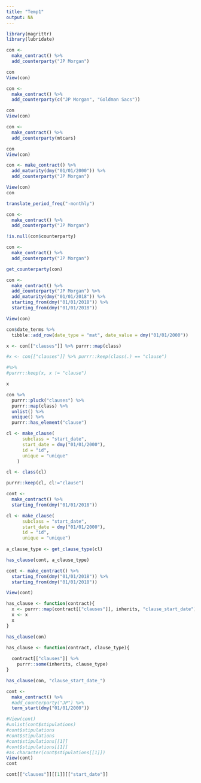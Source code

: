 ```yaml
---
title: "Temp1"
output: NA
---
```


```r
library(magrittr)
library(lubridate)
```


```r
con <- 
  make_contract() %>% 
  add_counterparty("JP Morgan")

con
View(con)
```


```r
con <- 
  make_contract() %>% 
  add_counterparty(c("JP Morgan", "Goldman Sacs"))

con
View(con)
```


```r
con <- 
  make_contract() %>% 
  add_counterparty(mtcars)

con
View(con)
```

```r
con <- make_contract() %>% 
  add_maturity(dmy("01/01/2000")) %>% 
  add_counterparty("JP Morgan")

View(con)
con
```

```r
translate_period_freq("-monthly")
```

```r
con <- 
  make_contract() %>% 
  add_counterparty("JP Morgan")

!is.null(con$counterparty)
```

```r
con <- 
  make_contract() %>% 
  add_counterparty("JP Morgan")

get_counterparty(con)
```


```r
con <- 
  make_contract() %>% 
  add_counterparty("JP Morgan") %>% 
  add_maturity(dmy("01/01/2018")) %>% 
  starting_from(dmy("01/01/2018")) %>% 
  starting_from(dmy("01/01/2018")) 

View(con)
```

```r
con$date_terms %>% 
  tibble::add_row(date_type = "mat", date_value = dmy("01/01/2000"))
```


```r
x <- con[["clauses"]] %>% purrr::map(class) 

#x <- con[["clauses"]] %>% purrr::keep(class(.) == "clause") 

#%>% 
#purrr::keep(x, x != "clause")

x
```

```r
con %>% 
  purrr::pluck("clauses") %>% 
  purrr::map(class) %>%
  unlist() %>%
  unique() %>% 
  purrr::has_element("clause")
```


```r
cl <- make_clause(
      subclass = "start_date",
      start_date = dmy("01/01/2000"),
      id = "id",
      unique = "unique"
    )

cl <- class(cl)

purrr::keep(cl, cl!="clause")
```

```r
cont <- 
  make_contract() %>% 
  starting_from(dmy("01/01/2018")) 

cl <- make_clause(
      subclass = "start_date",
      start_date = dmy("01/01/2000"),
      id = "id",
      unique = "unique")
      
a_clause_type <- get_clause_type(cl)

has_clause(cont, a_clause_type)
```

```r
cont <- make_contract() %>% 
  starting_from(dmy("01/01/2018")) %>% 
  starting_from(dmy("01/01/2018"))

View(cont)
```


```r
has_clause <- function(contract){
  x <- purrr::map(contract[["clauses"]], inherits, "clause_start_date")
  x <- x
  x
}

has_clause(con)
```

```r
has_clause <- function(contract, clause_type){
  
  contract[["clauses"]] %>% 
    purrr::some(inherits, clause_type)
}

has_clause(con, "clause_start_date_")
```

```r
cont <-
  make_contract() %>% 
  #add_counterparty("JP") %>% 
  term_start(dmy("01/01/2000"))

#View(cont)
#unlist(cont$stipulations)
#cont$stipulations
#cont$stipulations
#cont$stipulations[[1]]
#cont$stipulations[[1]]
#as.character(cont$stipulations[[1]])
View(cont)
cont
```

```r
cont[["clauses"]][[1]][["start_date"]]
```



